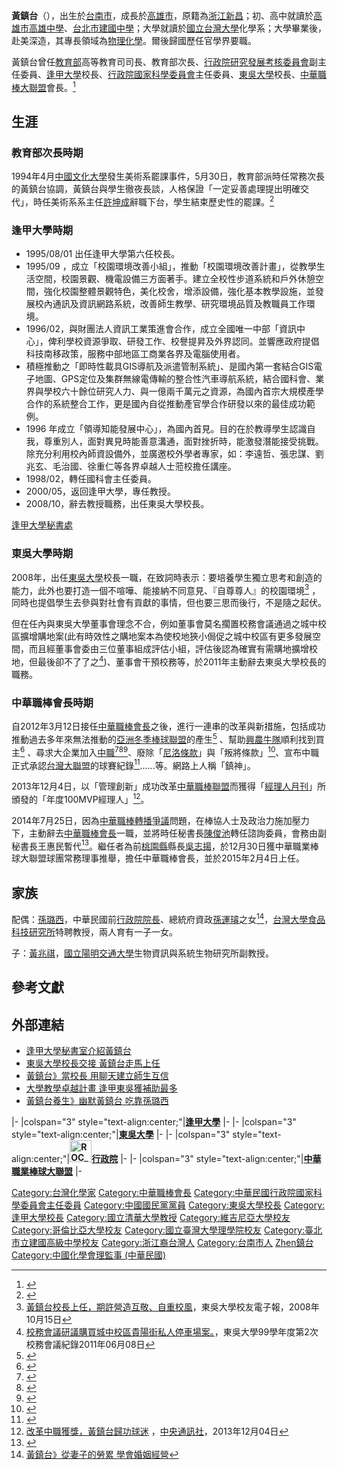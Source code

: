 {{Infobox_officeholder
| name = 黃鎮台
| image name = 黃校長鎮台.jpg
| width = 120px
| period = 
| Sex = 男 
|nationality = {{ROC}}
| date of birth ={{birth date and age|1948|10|17}}
| date of death = 
| place of birth ={{ROC|臺灣省}}[[臺南市_(省轄市)|臺南市]]<!--1945年～2010年臺南市為臺灣省所管轄-->
| party = {{Kmt}}
| place of death = 
| educate = 
*[[國立台灣大學|國立台灣大學]]化學系理學士<br><span style="color: blue;">（1970年）</span>
*美國[[維吉尼亞大學|維吉尼亞大學]]化學碩士<br><span style="color: blue;">（1973年）</span>
*美國[[哥倫比亞大學|哥倫比亞大學]]化學物理博士 指導教授：Bruce Berne<br><span style="color: blue;">（1977年）</span>
| past = 
*美國[[普林斯頓大學|普林斯頓大學]] 指導教授：Hershel Rabitz、[[芝加哥大學|芝加哥大學]] 指導教授：Karl Freed 博士後研究員<br><span style="color: blue;">（1977年－1979年）</span>
*[[國立清華大學|國立清華大學]]化學系副教授<br><span style="color: blue;">（1979年－1983年）</span>
*國立清華大學自強科學研究中心綜合計畫處處長<br><span style="color: blue;">（1985年－1986年）</span>
*[[行政院國家科學委員會|行政院國家科學委員會]]自然科學發展處處長<br><span style="color: blue;">（1986年－1989年</span>
*[[中華民國教育部|教育部]]高等教育司司長<br><span style="color: blue;">（1989年－1990年）</span>
*國立清華大學化學系教授<br><span style="color: blue;">（1983年－1991年）</span>
*[[中國化學會_(臺灣)|中國化學會]]理事長<br><span style="color: blue;">（1989年－1991年）</span>
*[[行政院研究發展考核委員會|行政院研究發展考核委員會]]副主任委員<br><span style="color: blue;">（1991年－1994年）</span>
*教育部次長<br><span style="color: blue;">（1994年－1995年）</span>
*[[逢甲大學|逢甲大學]]校長<br><span style="color: blue;">（1995年－1998年）</span>
*行政院國家科學委員會主任委員<br><span style="color: blue;">（1998年－2000年）</span>
*逢甲大學化學工程系教授<br><span style="color: blue;">（2000年－2008年）</span>
*財團法人[[懷恩社會福利慈善事業基金會|懷恩社會福利慈善事業基金會]]副董事長兼執行長<br><span style="color: blue;">（2002年－）</span>
*財團法人[[董氏基金會|董氏基金會]]董事長<br><span style="color: blue;">（2004年－2008年）</span>
*[[東吳大學_(台灣)|東吳大學]]校長<br><span style="color: blue;">（2008年－2011年）</span>
*[[中華職業棒球大聯盟|中華職業棒球大聯盟]]會長<br><span style="color: blue;">（2012年－2014年）</span>
}}
'''黃鎮台'''（{{bd|1948年|10月17日|||catIdx=H}}），出生於[[台南市|台南市]]，成長於[[高雄市|高雄市]]，原籍為[[浙江|浙江]][[新昌縣|新昌]]；初、高中就讀於[[高雄市|高雄市]][[高雄中學|高雄中學]]、[[台北市|台北市]][[臺北市立建國高級中學|建國中學]]；大學就讀於[[國立台灣大學|國立台灣大學]]化學系；大學畢業後，赴美深造，其專長領域為[[物理化學|物理化學]]。爾後歸國歷任官學界要職。

黃鎮台曾任[[中華民國教育部|教育部]]高等教育司司長、教育部次長、[[行政院研究發展考核委員會|行政院研究發展考核委員會]]副主任委員、[[逢甲大學|逢甲大學]]校長、[[行政院國家科學委員會|行政院國家科學委員會]]主任委員、[[東吳大學|東吳大學]]校長、[[中華職棒大聯盟|中華職棒大聯盟]]會長。<ref>{{cite news|url=http://www.appledaily.com.tw/appledaily/article/sports/20120201/33992507|title= 教育界出身 孫運璿女婿 黃鎮台接任會長|publisher= [[蘋果日報|蘋果日報]] |author= |date=2012-02-01 |accessdate=2012-02-01}}</ref>

==生涯==
===教育部次長時期===
1994年4月[[中國文化大學|中國文化大學]]發生美術系罷課事件，5月30日，教育部派時任常務次長的黃鎮台協調，黃鎮台與學生徹夜長談，人格保證「一定妥善處理提出明確交代」，時任美術系系主任[[許坤成|許坤成]]辭職下台，學生結束歷史性的罷課。<ref>{{Cite web|title=文化美術系罷課大紀事|url=http://mypaper.m.pchome.com.tw/chaiing/post/1311096131|accessdate=2019-10-10|author=|date=|format=|work=mypaper.m.pchome.com.tw|publisher=|language=}}</ref>
===逢甲大學時期===
* 1995/08/01 出任逢甲大學第六任校長。
* 1995/09 ，成立「校園環境改善小組」，推動「校園環境改善計畫」，從教學生活空間，校園景觀、機電設備三方面著手。建立全校性步道系統和戶外休憩空間，強化校園整體景觀特色，美化校舍，增添設備，強化基本教學設施，並發展校內通訊及資訊網路系統，改善師生教學、研究環境品質及教職員工作環境。 
* 1996/02，與財團法人資訊工業策進會合作，成立全國唯一中部「資訊中心」，俾利學校資源爭取、研發工作、校譽提昇及外界認同。並響應政府提倡科技南移政策，服務中部地區工商業各界及電腦使用者。
* 積極推動之「即時性載具GIS導航及派遣管制系統」、是國內第一套結合GIS電子地圖、GPS定位及集群無線電傳輸的整合性汽車導航系統，結合國科會、業界與學校六十餘位研究人力、與一億兩千萬元之資源，為國內首宗大規模產學合作的系統整合工作，更是國內自從推動產官學合作研發以來的最佳成功範例。  
* 1996 年成立「領導知能發展中心」，為國內首見。目的在於教導學生認識自我，尊重別人，面對異見時能善意溝通，面對挫折時，能激發潛能接受挑戰。除充分利用校內師資設備外，並廣邀校外學者專家，如：李遠哲、張忠謀、劉兆玄、毛治國、徐重仁等各界卓越人士蒞校擔任講座。 
* 1998/02，轉任國科會主任委員。 
* 2000/05，返回逢甲大學，專任教授。
* 2008/10，辭去教授職務，出任東吳大學校長。
[http://www.secretariat.fcu.edu.tw/wSite/ct?xItem=35257&ctNode=33366&mp=202101&idPath= 逢甲大學秘書處]

===東吳大學時期===
2008年，出任[[東吳大學_(台灣)|東吳大學]]校長一職，在致詞時表示：要培養學生獨立思考和創造的能力，此外也要打造一個不喧嘩、能接納不同意見、『自尊尊人』的校園環境<ref>[http://www.feam.scu.edu.tw/Epaper/980101/49th01.htm 黃鎮台校長上任，期許營造互敬、自重校風]，東吳大學校友電子報，2008年10月15日</ref>
，同時也提倡學生去參與對社會有貢獻的事情，但也要三思而後行，不是隨之起伏。

但在任內與東吳大學董事會理念不合，例如董事會莫名擱置校務會議通過之城中校區擴增購地案(此有時效性之購地案本為使校地狹小侷促之城中校區有更多發展空間，而且經董事會委由三位董事組成評估小組，評估後認為確實有需購地擴增校地，但最後卻不了了之<ref>[http://www.scu.edu.tw/secretry/SECRT/1000608all.pdf 校務會議研議購買城中校區貴陽街私人停車場案。]，東吳大學99學年度第2次校務會議紀錄2011年06月08日</ref>)、董事會干預校務等，於2011年主動辭去東吳大學校長的職務。

===中華職棒會長時期===
自2012年3月12日接任[[中華職棒會長|中華職棒會長]]之後，進行一連串的改革與新措施，包括成功推動過去多年來無法推動的[[亞洲冬季棒球聯盟|亞洲冬季棒球聯盟]]的產生<ref>{{cite news|url=http://www.nownews.com/n/2012/12/24/346250|title= 中華職棒／亞洲冬季棒球聯盟圓滿落幕　棒球熱潮延續發燒|publisher= [[Nownews|Nownews]] |author= |date=2012-12-24 |accessdate=2012-12-24}}</ref> 、幫助[[興農牛隊|興農牛隊]]順利找到買主<ref>{{cite news|url=http://tw.news.yahoo.com/%E5%8D%94%E5%8A%A9%E7%BE%A9%E8%81%AF%E8%B2%B7%E7%89%9B-%E4%B8%AD%E8%81%B7%E6%85%8B%E5%BA%A6%E8%BD%89%E7%A9%8D%E6%A5%B5-124215742--mlb.html|title= 協助義聯買牛 中職態度轉積極|publisher= [[中央通訊社|中央通訊社]] |author= |date=2012-12-11 |accessdate=2012-12-11}}</ref> 、尋求大企業加入[[中華職棒|中職]]<ref>{{cite news|url=http://tw.news.yahoo.com/%E4%B8%AD%E8%81%B7-%E6%8C%81%E7%BA%8C%E5%82%AC%E7%94%9F%E7%AC%AC%E4%BA%94%E9%9A%8A-%E9%BB%83%E9%8E%AE%E5%8F%B0%E7%9B%BC%E5%BE%8C%E5%B9%B4%E8%AA%95%E7%94%9F-112300889.html|title=中職／持續催生第五隊　黃鎮台盼後年誕生|publisher=[[ETtoday|ETtoday]]|author=|date=2012-12-10|accessdate=2012-12-10|deadurl=yes|archiveurl=https://web.archive.org/web/20121212165745/http://tw.news.yahoo.com/%E4%B8%AD%E8%81%B7-%E6%8C%81%E7%BA%8C%E5%82%AC%E7%94%9F%E7%AC%AC%E4%BA%94%E9%9A%8A-%E9%BB%83%E9%8E%AE%E5%8F%B0%E7%9B%BC%E5%BE%8C%E5%B9%B4%E8%AA%95%E7%94%9F-112300889.html|archivedate=2012-12-12}}</ref><ref>{{cite news|url=http://www.libertytimes.com.tw/2012/new/dec/21/today-sp12.htm|title= 尋找台灣職棒的春天系列三》末日重生篇：「諾亞」黃鎮台 危機變生機！|publisher= [[自由時報|自由時報]] |author= |date=2012-12-21 |accessdate=2012-12-21}}</ref><ref>{{cite news|url=http://mag.udn.com/mag/sports/storypage.jsp?f_ART_ID=431690|title= 迎義大 黃鎮台：拚票房、強化防賭|publisher= [[聯合新聞網|聯合新聞網]] |author= |date=2012-12-22 |accessdate=2012-12-22}}</ref>、廢除「[[尼洛條款|尼洛條款]]」與「叛將條款」<ref>{{cite news|url=http://tw.news.yahoo.com/%E5%8F%9B%E5%B0%87-%E5%B0%BC%E6%B4%9B%E6%A2%9D%E6%AC%BE-%E8%B5%B0%E5%85%A5%E6%AD%B7%E5%8F%B2-213000346--mlb.html|title= 叛將、尼洛條款 走入歷史|publisher= [[中時電子報|中時電子報]] |author= |date=2013-01-08 |accessdate=2013-01-08}}</ref>、宣布中職正式承認[[台灣大聯盟|台灣大聯盟]]的球賽紀錄<ref>{{cite news|url=http://tw.news.yahoo.com/%E5%8B%9D%E6%8A%95%E7%8E%8B%E6%8F%9B%E4%BA%BA-%E7%B4%80%E9%8C%84%E9%87%8D%E6%B4%97%E7%89%8C-%E9%99%B3%E7%BE%A9%E4%BF%A1%E5%B1%85%E5%86%A0-105200810.html|title=勝投王換人！紀錄重洗牌　陳義信居冠|publisher=[[TVBS|TVBS]]|author=|date=2013-08-26|accessdate=2013-08-26|deadurl=yes|archiveurl=https://web.archive.org/web/20130829022825/http://tw.news.yahoo.com/%E5%8B%9D%E6%8A%95%E7%8E%8B%E6%8F%9B%E4%BA%BA-%E7%B4%80%E9%8C%84%E9%87%8D%E6%B4%97%E7%89%8C-%E9%99%B3%E7%BE%A9%E4%BF%A1%E5%B1%85%E5%86%A0-105200810.html|archivedate=2013-08-29}}</ref>......等。網路上人稱「鎮神」。

2013年12月4日，以「管理創新」成功改革[[中華職棒聯盟|中華職棒聯盟]]而獲得「[[經理人月刊|經理人月刊]]」所頒發的「年度100MVP經理人」<ref>[http://www.cna.com.tw/news/aspt/201312040307-1.aspx 改革中職獲獎，黃鎮台歸功球迷] {{Wayback|url=http://www.cna.com.tw/news/aspt/201312040307-1.aspx |date=20140808043453 }}，[[中央通訊社|中央通訊社]]，2013年12月04日</ref>。

2014年7月25日，因為[[中華職棒轉播爭議|中華職棒轉播爭議]]問題，在棒協人士及政治力施加壓力下，主動辭去[[中華職棒會長|中華職棒會長]]一職，並將時任秘書長[[陳俊池|陳俊池]]轉任諮詢委員，會務由副秘書長王惠民暫代<ref>{{cite news|title=黃鎮台宣布辭中職會長 |url=http://www.cna.com.tw/news/firstnews/201407255010-1.aspx |language=zh-hant |publisher=中央社 | date=2014-07-25 }}</ref>。繼任者為前[[桃園縣|桃園縣]]縣長[[吳志揚|吳志揚]]，於12月30日獲中華職業棒球大聯盟球團常務理事推舉，擔任中華職棒會長，並於2015年2月4日上任。

==家族==


配偶：[[孫璐西|孫璐西]]，中華民國前[[行政院院長|行政院院長]]、總統府資政[[孫運璿|孫運璿]]之女<ref>[http://ncyutkb.pixnet.net/blog/post/25324742 黃鎮台》從妻子的勞累 學會婚姻經營]{{dead link|date=August 2014}}</ref>，[[國立臺灣大學|台灣大學食品科技研究所]]特聘教授，兩人育有一子一女。

子：[[黃兆祺_(國立交通大學副教授)|黃兆祺]]，[[國立陽明交通大學|國立陽明交通大學]]生物資訊與系統生物研究所副教授。

==參考文獻==
{{reflist|2}}

==外部連結==
*[http://www.secretariat.fcu.edu.tw/wSite/ct?xItem=35257&ctNode=14115&mp=202101&idPath= 逢甲大學秘書室介紹黃鎮台]
*[http://tw.epochtimes.com/b5/8/10/15/n2297573.htm 東吳大學校長交接 黃鎮台走馬上任]
*[http://gallery.udn.com/mag/campus/storypage.jsp?f_ART_ID=170155 黃鎮台》當校長 用聊天建立師生互信]{{dead link|date=2018年5月 |bot=InternetArchiveBot |fix-attempted=yes }}
*[http://tw.epochtimes.com/b5/8/8/10/n2223429.htm 大學教學卓越計畫 逢甲東吳獲補助最多]
*[http://mag.udn.com/mag/life/storypage.jsp?f_MAIN_ID=211&f_SUB_ID=3373&f_ART_ID=171916 黃鎮台養生》幽默黃鎮台 吃靠孫璐西]

{{start box}}
{{s-edu}}
|-
|colspan="3" style="text-align:center;"|'''[[逢甲大學|逢甲大學]]'''
|-
{{s-before|[[楊濬中|楊濬中]]}}
{{s-title|[[逢甲大學|逢甲大學]]校長<br><small>第六任<br>1995年8月1日－1998年2月5日}}
{{s-after|[[劉安之|劉安之]]}}
|-
|colspan="3" style="text-align:center;"|'''<!-- 注释出：[[File:Soochow_University_logo.svg|20px]] -->[[東吳大學_(臺灣)|東吳大學]]'''
|-
{{s-before|[[馬君梅|馬君梅]]（代理）<br><small>正任：[[劉兆玄|劉兆玄]]</small>}}
{{s-title|[[東吳大學_(臺灣)|東吳大學]]校長<br><small>在台復校第十二任<br>2008年10月15日－2011年7月31日}}
{{s-after|[[潘維大|潘維大]]}}
{{s-gov|roc}}
|-
|colspan="3" style="text-align:center;"|'''[[File:ROC_Executive_Yuan_Logo.svg|35px]][[行政院|行政院]]'''
|-
{{s-before|[[劉兆玄|劉兆玄]]}}
{{s-title|[[行政院國家科學委員會|國家科學委員會]]主任委員<br><small>第八任<br>1998年2月5日－2000年5月20日}}
{{s-after|[[翁政義|翁政義]]}}
{{s-sports}}
|-
|colspan="3" style="text-align:center;"|'''<!-- 注释出：[[File:CPBL_logo.svg|35px]] -->[[中華職業棒球大聯盟|中華職業棒球大聯盟]]'''
|-
{{s-before|[[趙守博|趙守博]]}}
{{s-title|[[中華職業棒球大聯盟|中華職業棒球大聯盟]]會長<br><small>第八任<br>2012年3月12日－2014年7月25日}}
{{s-after|[[謝志鵬|謝志鵬]]（代理）<br><small>正任：[[吳志揚_(政治人物)|吳志揚]]</small>}}
{{end box}}

{{DEFAULTSORT:Huang黃鎮台}}
[[Category:台灣化學家|Category:台灣化學家]]
[[Category:中華職棒會長|Category:中華職棒會長]]
[[Category:中華民國行政院國家科學委員會主任委員|Category:中華民國行政院國家科學委員會主任委員]]
[[Category:中國國民黨黨員|Category:中國國民黨黨員]]
[[Category:東吳大學校長|Category:東吳大學校長]]
[[Category:逢甲大學校長|Category:逢甲大學校長]]
[[Category:國立清華大學教授|Category:國立清華大學教授]]
[[Category:維吉尼亞大學校友|Category:維吉尼亞大學校友]]
[[Category:哥倫比亞大學校友|Category:哥倫比亞大學校友]]
[[Category:國立臺灣大學理學院校友|Category:國立臺灣大學理學院校友]]
[[Category:臺北市立建國高級中學校友|Category:臺北市立建國高級中學校友]]
[[Category:浙江裔台灣人|Category:浙江裔台灣人]]
[[Category:台南市人|Category:台南市人]]
[[Category:黃姓|Zhen鎮台]]
[[Category:中國化學會理監事_(中華民國)|Category:中國化學會理監事 (中華民國)]]
